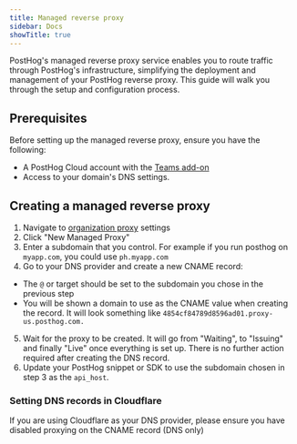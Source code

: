 ```yaml
---
title: Managed reverse proxy
sidebar: Docs
showTitle: true
---
```


PostHog's managed reverse proxy service enables you to route traffic through PostHog's infrastructure, simplifying the deployment and management of your PostHog reverse proxy. This guide will walk you through the setup and configuration process.

## Prerequisites

Before setting up the managed reverse proxy, ensure you have the following:
- A PostHog Cloud account with the [Teams add-on](https://posthog.com/pricing#addons)
- Access to your domain's DNS settings.

## Creating a managed reverse proxy

1. Navigate to [organization proxy](https://us.posthog.com/settings/organization-proxy) settings
2. Click "New Managed Proxy"
3. Enter a subdomain that you control. For example if you run posthog on `myapp.com`, you could use `ph.myapp.com`
4. Go to your DNS provider and create a new CNAME record:
  - The `@` or target should be set to the subdomain you chose in the previous step
  - You will be shown a domain to use as the CNAME value when creating the record. It will look something like `4854cf84789d8596ad01.proxy-us.posthog.com.`
5. Wait for the proxy to be created. It will go from "Waiting", to "Issuing" and finally "Live" once everything is set up. There is no further action required after creating the DNS record.
6. Update your PostHog snippet or SDK to use the subdomain chosen in step 3 as the `api_host`.

### Setting DNS records in Cloudflare

If you are using Cloudflare as your DNS provider, please ensure you have disabled proxying on the CNAME record (DNS only)
